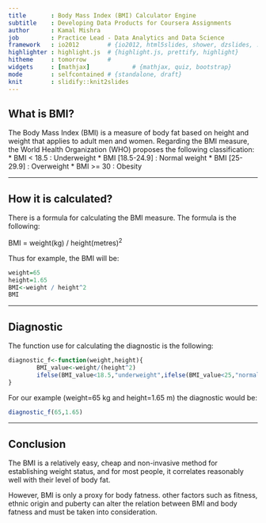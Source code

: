 ```yaml
---
title       : Body Mass Index (BMI) Calculator Engine
subtitle    : Developing Data Products for Coursera Assignments
author      : Kamal Mishra
job         : Practice Lead - Data Analytics and Data Science
framework   : io2012        # {io2012, html5slides, shower, dzslides, ...}
highlighter : highlight.js  # {highlight.js, prettify, highlight}
hitheme     : tomorrow      # 
widgets     : [mathjax]            # {mathjax, quiz, bootstrap}
mode        : selfcontained # {standalone, draft}
knit        : slidify::knit2slides
---
```


## What is BMI?

The Body Mass Index (BMI) is a measure of body fat based on height and weight that applies to adult men and women. Regarding the BMI measure, the World Health Organization (WHO) proposes the following classification:
* BMI < 18.5       : Underweight
* BMI [18.5-24.9]  : Normal weight
* BMI [25-29.9]    : Overweight
* BMI >= 30        : Obesity

--- 

## How it is calculated?
There is a formula for calculating the BMI measure. The formula is the following:

BMI = weight(kg) / height(metres)$^2$

Thus for example, the BMI will be:

```r
weight=65
height=1.65
BMI<-weight / height^2
BMI
```

---

## Diagnostic
The function use for calculating the diagnostic is the following:
```r
diagnostic_f<-function(weight,height){
        BMI_value<-weight/(height^2)
        ifelse(BMI_value<18.5,"underweight",ifelse(BMI_value<25,"normal weight",ifelse(BMI_value<30,"overweight","obesity")))
}
```

For our example (weight=65 kg and height=1.65 m) the diagnostic would be:
```r
diagnostic_f(65,1.65)

```

---

## Conclusion
The BMI is a relatively easy, cheap and non-invasive method for establishing weight status, and for most people, it correlates reasonably well with their level of body fat. 

However, BMI is only a proxy for body fatness. other factors such as fitness, ethnic origin and puberty can alter the relation between BMI and body fatness and must be taken into consideration.






